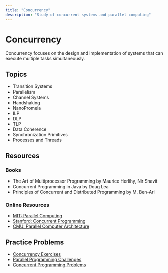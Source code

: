 ```yaml
---
title: "Concurrency"
description: "Study of concurrent systems and parallel computing"
---
```


# Concurrency

Concurrency focuses on the design and implementation of systems that can execute multiple tasks simultaneously.

## Topics

- Transition Systems
- Parallelism
- Channel Systems
- Handshaking
- NanoPromela
- ILP
- DLP
- TLP
- Data Coherence
- Synchronization Primitives
- Processes and Threads

## Resources

### Books

- The Art of Multiprocessor Programming by Maurice Herlihy, Nir Shavit
- Concurrent Programming in Java by Doug Lea
- Principles of Concurrent and Distributed Programming by M. Ben-Ari

### Online Resources

- [MIT: Parallel Computing](https://ocw.mit.edu/courses/electrical-engineering-and-computer-science/6-189-multicore-programming-primer-january-iap-2007/)
- [Stanford: Concurrent Programming](https://www.coursera.org/learn/concurrent-programming)
- [CMU: Parallel Computer Architecture](https://www.cs.cmu.edu/~418/)

## Practice Problems

- [Concurrency Exercises](https://www.cs.cornell.edu/courses/cs4410/2018sp/projects/)
- [Parallel Programming Challenges](https://www.cs.cmu.edu/~213/schedule.html)
- [Concurrent Programming Problems](https://www.cs.washington.edu/education/courses/cse451/09wi/) 